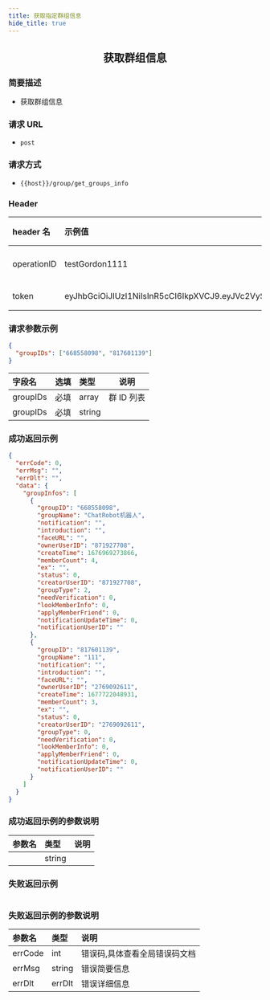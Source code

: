 ```yaml
---
title: 获取指定群组信息
hide_title: true
---
```


<center>

## 获取群组信息

</center>

### 简要描述

- 获取群组信息

### 请求 URL

- `post`

### 请求方式

- `{{host}}/group/get_groups_info`

### Header

| header 名   | 示例值                                                                                                                                                                                                      | 选填 | 类型   | 说明                         |
| :---------- | :---------------------------------------------------------------------------------------------------------------------------------------------------------------------------------------------------------- | :--- | ------ | ---------------------------- |
| operationID | testGordon1111                                                                                                                                                                                              | 必填 | string | operationID 用于全局链路追踪 |
| token       | eyJhbGciOiJIUzI1NiIsInR5cCI6IkpXVCJ9.eyJVc2VySUQiOiJvcGVuSU0xMjM0NTYiLCJQbGF0Zm9ybUlEIjoxLCJleHAiOjE2OTU4MjE4MDUsIm5iZiI6MTY4ODA0NTUwNSwiaWF0IjoxNjg4MDQ1ODA1fQ.cY4ecn4qNO59uOkjLiJXSVg57INKOeeXxsNA2ABVFeg | 必填 | string | 管理员或者用户 token         |

### 请求参数示例

```json
{
  "groupIDs": ["668558098", "817601139"]
}
```

| 字段名   | 选填 | 类型   | 说明       |
| :------- | :--- | :----- | ---------- |
| groupIDs | 必填 | array  | 群 ID 列表 |
| groupIDs | 必填 | string |            |

### 成功返回示例

```json
{
  "errCode": 0,
  "errMsg": "",
  "errDlt": "",
  "data": {
    "groupInfos": [
      {
        "groupID": "668558098",
        "groupName": "ChatRobot机器人",
        "notification": "",
        "introduction": "",
        "faceURL": "",
        "ownerUserID": "871927708",
        "createTime": 1676969273866,
        "memberCount": 4,
        "ex": "",
        "status": 0,
        "creatorUserID": "871927708",
        "groupType": 2,
        "needVerification": 0,
        "lookMemberInfo": 0,
        "applyMemberFriend": 0,
        "notificationUpdateTime": 0,
        "notificationUserID": ""
      },
      {
        "groupID": "817601139",
        "groupName": "111",
        "notification": "",
        "introduction": "",
        "faceURL": "",
        "ownerUserID": "2769092611",
        "createTime": 1677722048931,
        "memberCount": 3,
        "ex": "",
        "status": 0,
        "creatorUserID": "2769092611",
        "groupType": 0,
        "needVerification": 0,
        "lookMemberInfo": 0,
        "applyMemberFriend": 0,
        "notificationUpdateTime": 0,
        "notificationUserID": ""
      }
    ]
  }
}
```

### 成功返回示例的参数说明

| 参数名 | 类型   | 说明 |
| :----- | :----- | :--- |
|        | string |      |

### 失败返回示例

```json

```

### 失败返回示例的参数说明

| 参数名  | 类型   | 说明                          |
| :------ | :----- | :---------------------------- |
| errCode | int    | 错误码,具体查看全局错误码文档 |
| errMsg  | string | 错误简要信息                  |
| errDlt  | errDlt | 错误详细信息                  |
